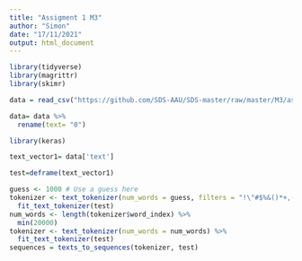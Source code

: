 ```yaml
---
title: "Assigment 1 M3"
author: "Simon"
date: "17/11/2021"
output: html_document
---
```


```r
library(tidyverse)
library(magrittr)
library(skimr)

data = read_csv("https://github.com/SDS-AAU/SDS-master/raw/master/M3/assignments/find_elon.gz")
```

```r
data= data %>%
  rename(text= "0")
```


```r
library(keras)

text_vector1= data['text']

test=deframe(text_vector1)

guess <- 1000 # Use a guess here
tokenizer <- text_tokenizer(num_words = guess, filters = "!\"#$%&()*+,-./:;<=>?@[\\]^_`{|}~\t\n" ) %>%
  fit_text_tokenizer(test)
num_words <- length(tokenizer$word_index) %>%
  min(20000)
tokenizer <- text_tokenizer(num_words = num_words) %>%
  fit_text_tokenizer(test)
sequences = texts_to_sequences(tokenizer, test)
```






